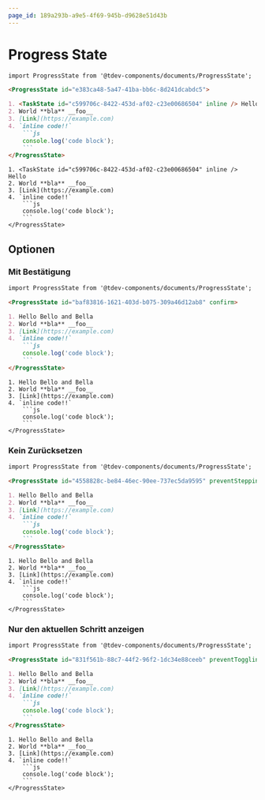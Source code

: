 ```yaml
---
page_id: 189a293b-a9e5-4f69-945b-d9628e51d43b
---
```




# Progress State


````md
import ProgressState from '@tdev-components/documents/ProgressState';

<ProgressState id="e383ca48-5a47-41ba-bb6c-8d241dcabdc5">

1. <TaskState id="c599706c-8422-453d-af02-c23e00686504" inline /> Hello
2. World **bla** __foo__
3. [Link](https://example.com)
4. `inline code!!`
    ```js
    console.log('code block');
    ```
</ProgressState>
````

<BrowserWindow>
    <ProgressState id="e383ca48-5a47-41ba-bb6c-8d241dcabdc5">

    1. <TaskState id="c599706c-8422-453d-af02-c23e00686504" inline /> Hello
    2. World **bla** __foo__
    3. [Link](https://example.com)
    4. `inline code!!`
        ```js
        console.log('code block');
        ```
    </ProgressState>
</BrowserWindow>

## Optionen

### Mit Bestätigung

````md
import ProgressState from '@tdev-components/documents/ProgressState';

<ProgressState id="baf83816-1621-403d-b075-309a46d12ab8" confirm>

1. Hello Bello and Bella
2. World **bla** __foo__
3. [Link](https://example.com)
4. `inline code!!`
    ```js
    console.log('code block');
    ```
</ProgressState>
````
<BrowserWindow>
    <ProgressState id="baf83816-1621-403d-b075-309a46d12ab8" confirm>

    1. Hello Bello and Bella
    2. World **bla** __foo__
    3. [Link](https://example.com)
    4. `inline code!!`
        ```js
        console.log('code block');
        ```
    </ProgressState>
</BrowserWindow>

### Kein Zurücksetzen

````md
import ProgressState from '@tdev-components/documents/ProgressState';

<ProgressState id="4558828c-be84-46ec-90ee-737ec5da9595" preventSteppingBack>

1. Hello Bello and Bella
2. World **bla** __foo__
3. [Link](https://example.com)
4. `inline code!!`
    ```js
    console.log('code block');
    ```
</ProgressState>
````

<BrowserWindow>
    <ProgressState id="4558828c-be84-46ec-90ee-737ec5da9595" preventSteppingBack>

    1. Hello Bello and Bella
    2. World **bla** __foo__
    3. [Link](https://example.com)
    4. `inline code!!`
        ```js
        console.log('code block');
        ```
    </ProgressState>
</BrowserWindow>

### Nur den aktuellen Schritt anzeigen

````md
import ProgressState from '@tdev-components/documents/ProgressState';

<ProgressState id="831f561b-88c7-44f2-96f2-1dc34e88ceeb" preventTogglingPastSteps preventTogglingFutureSteps>

1. Hello Bello and Bella
2. World **bla** __foo__
3. [Link](https://example.com)
4. `inline code!!`
    ```js
    console.log('code block');
    ```
</ProgressState>
````

<BrowserWindow>
    <ProgressState id="831f561b-88c7-44f2-96f2-1dc34e88ceeb" preventTogglingPastSteps preventTogglingFutureSteps>

    1. Hello Bello and Bella
    2. World **bla** __foo__
    3. [Link](https://example.com)
    4. `inline code!!`
        ```js
        console.log('code block');
        ```
    </ProgressState>
</BrowserWindow>
